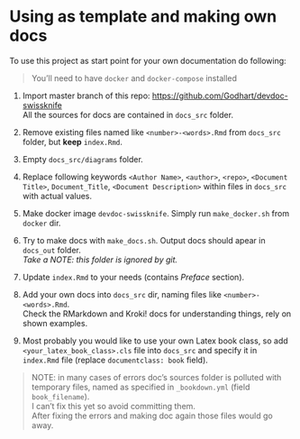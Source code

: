 # Using as template and making own docs {#as_template}

To use this project as start point for your own documentation do following:

> You'll need to have `docker` and `docker-compose` installed

#. Import master branch of this repo:
[https://github.com/Godhart/devdoc-swissknife](https://github.com/Godhart/devdoc-swissknife)\
All the sources for docs are contained in `docs_src` folder.

#. Remove existing files named like `<number>-<words>.Rmd` from `docs_src` folder, but **keep** `index.Rmd`.

#. Empty `docs_src/diagrams` folder.

#. Replace following keywords
`<Author Name>`, `<author>`, `<repo>`, `<Document Title>`, `Document_Title`, `<Document Description>`
within files in `docs_src` with actual values.

#. Make docker image `devdoc-swissknife`.
Simply run `make_docker.sh` from `docker` dir.

#. Try to make docs with `make_docs.sh`.
Output docs should apear in `docs_out` folder.\
*Take a NOTE: this folder is ignored by git.*

#. Update `index.Rmd` to your needs (contains *Preface* section).

#. Add your own docs into `docs_src` dir, naming files like `<number>-<words>.Rmd`.\
Check the RMarkdown and Kroki! docs for understanding things, rely on shown examples.

#. Most probably you would like to use your own Latex book class, so add `<your_latex_book_class>.cls` file
 into `docs_src` and specify it in `index.Rmd` file (replace `documentclass: book` field).

> NOTE: in many cases of errors doc's sources folder is polluted with temporary files,
> named as specified in `_bookdown.yml` (field `book_filename`).\
> I can't fix this yet so avoid committing them.\
> After fixing the errors and making doc again those files would go away.\
